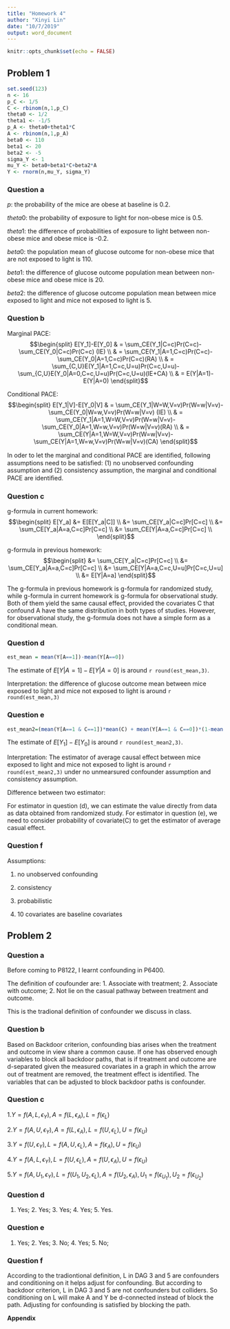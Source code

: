 ```yaml
---
title: "Homework 4"
author: "Xinyi Lin"
date: "10/7/2019"
output: word_document
---
```


```r
knitr::opts_chunk$set(echo = FALSE)
```

## Problem 1

```r
set.seed(123)
n <- 16
p_C <- 1/5
C <- rbinom(n,1,p_C)
theta0 <- 1/2
theta1 <- -1/5
p_A <- theta0+theta1*C
A <- rbinom(n,1,p_A)
beta0 <- 110
beta1 <- 20
beta2 <- -5
sigma_Y <- 1
mu_Y <- beta0+beta1*C+beta2*A
Y <- rnorm(n,mu_Y, sigma_Y)
```

### Question a

$p$: the probability of the mice are obese at baseline is 0.2.

$theta0$: the probability of exposure to light for non-obese mice is 0.5.

$theta1$: the difference of probabilities of exposure to light between non-obese mice and obese mice is -0.2.

$beta0$: the population mean of glucose outcome for non-obese mice that are not exposed to  light is 110.

$beta1$: the difference of glucose outcome population mean between non-obese mice and obese mice is 20.

$beta2$: the difference of glucose outcome population mean between mice exposed to light and mice not exposed to light is 5.

### Question b

Marginal PACE: 
$$\begin{split}
E[Y_1]-E[Y_0] & = \sum_CE(Y_1|C=c)Pr(C=c)-\sum_CE(Y_0|C=c)Pr(C=c) (IE) \\
& = \sum_CE(Y_1|A=1,C=c)Pr(C=c)-\sum_CE(Y_0|A=1,C=c)Pr(C=c)(RA) \\
& = \sum_{C,U}E(Y_1|A=1,C=c,U=u)Pr(C=c,U=u)-\sum_{C,U}E(Y_0|A=0,C=c,U=u)Pr(C=c,U=u)(IE+CA) \\
& = E(Y|A=1)-E(Y|A=0)
\end{split}$$

Conditional PACE: 
$$\begin{split}
E[Y_1|V]-E[Y_0|V] & = \sum_CE(Y_1|W=W,V=v)Pr(W=w|V=v)-\sum_CE(Y_0|W=w,V=v)Pr(W=w|V=v) (IE) \\
& = \sum_CE(Y_1|A=1,W=W,V=v)Pr(W=w|V=v)-\sum_CE(Y_0|A=1,W=w,V=v)Pr(W=w|V=v)(RA) \\
& = \sum_CE(Y|A=1,W=W,V=v)Pr(W=w|V=v)-\sum_CE(Y|A=1,W=w,V=v)Pr(W=w|V=v)(CA)
\end{split}$$

In oder to let the marginal and conditional PACE are identiﬁed, following assumptions need to be satisfied: (1) no unobserved confounding assumption and (2) consistency assumption, the marginal and conditional PACE are identiﬁed.

### Question c

g-formula in current homework:
$$\begin{split}
E[Y_a] &= E[E[Y_a|C]] \\
&= \sum_CE[Y_a|C=c]Pr[C=c] \\
&= \sum_CE[Y_a|A=a,C=c]Pr[C=c] \\
&= \sum_CE[Y|A=a,C=c]Pr[C=c] \\
\end{split}$$

g-formula in previous homework:
$$\begin{split}
&= \sum_CE[Y_a|C=c]Pr[C=c] \\
&= \sum_CE[Y_a|A=a,C=c]Pr[C=c] \\
&= \sum_CE[Y|A=a,C=c,U=u]Pr[C=c,U=u] \\
&= E[Y|A=a]
\end{split}$$

The g-formula in previous homework is g-formula for randomized study, while g-formula in current homework is g-formula for observational study. Both of them yield the same causal effect, provided the covariates C that confound A have the same distribution in both types of studies. However, for observational study, the g-formula does not have a simple form as a conditional mean.

### Question d

```r
est_mean = mean(Y[A==1])-mean(Y[A==0])
```
The estimate of $E[Y|A=1]-E[Y|A=0]$ is around `r round(est_mean,3)`.

Interpretation: the difference of glucose outcome mean between mice exposed to light and mice not exposed to light is around `r round(est_mean,3)`

### Question e

```r
est_mean2=(mean(Y[A==1 & C==1])*mean(C) + mean(Y[A==1 & C==0])*(1-mean(C)))-(mean(Y[A==0 & C==1])*mean(C) + mean(Y[A==0 & C==0])*(1-mean(C)))
```

The estimate of $E[Y_1]-E[Y_0]$ is around `r round(est_mean2,3)`. 

Interpretation: The estimator of average causal effect between mice exposed to light and mice not exposed to light is around `r round(est_mean2,3)` under no unmearsured confounder assumption and consistency assumption.

Difference between two estimator:

For estimator in question (d), we can estimate the value directly from data as data obtained from randomized study. For estimator in question (e), we need to consider probability of covariate(C) to get the estimator of average casual effect.

### Question f

Assumptions:

1. no unobserved confounding

2. consistency

3. probabilistic

4. 10 covariates are baseline covariates

## Problem 2

### Question a

Before coming to P8122, I learnt confounding in P6400. 

The definition of coufounder are: 1. Associate with treatment; 2. Associate with outcome; 2. Not lie on the casual pathway between treatment and outcome. 

This is the tradional definition of confounder we discuss in class.

### Question b

Based on Backdoor criterion, confounding bias arises when the treatment and outcome in view share a common cause. If one has observed enough variables to block all backdoor paths, that is if treatment and outcome are d-separated given the measured covariates in a graph in which the arrow out of treatment are removed, the treatment eﬀect is identiﬁed. The variables that can be adjusted to block backdoor paths is confounder.

### Question c

$1.Y=f(A,L,\epsilon_Y), A = f(L,\epsilon_A), L=f(\epsilon_L)$

$2.Y=f(A,U,\epsilon_Y), A = f(L,\epsilon_A), L=f(U,\epsilon_L), U=f(\epsilon_U)$

$3.Y=f(U,\epsilon_Y), L = f(A,U,\epsilon_L), A=f(\epsilon_A), U=f(\epsilon_U)$

$4.Y=f(A,L,\epsilon_Y), L = f(U,\epsilon_L), A=f(U,\epsilon_A), U=f(\epsilon_U)$

$5.Y=f(A,U_1,\epsilon_Y), L = f(U_1,U_2,\epsilon_L), A=f(U_2,\epsilon_A), U_1=f(\epsilon_{U_1}), U_2=f(\epsilon_{U_2})$

### Question d

1. Yes; 2. Yes; 3. Yes; 4. Yes; 5. Yes.

### Question e

1. Yes; 2. Yes; 3. No; 4. Yes; 5. No;

### Question f

According to the tradiontional definition, L in DAG 3 and 5 are confounders and conditioning on it helps adjust for confounding. But according to backdoor criterion, L in DAG 3 and 5 are not confounders but colliders. So conditioning on L will make A and Y be d-connected instead of block the path. Adjusting for confounding is satisfied by blocking the path. 

**Appendix**

```r
```